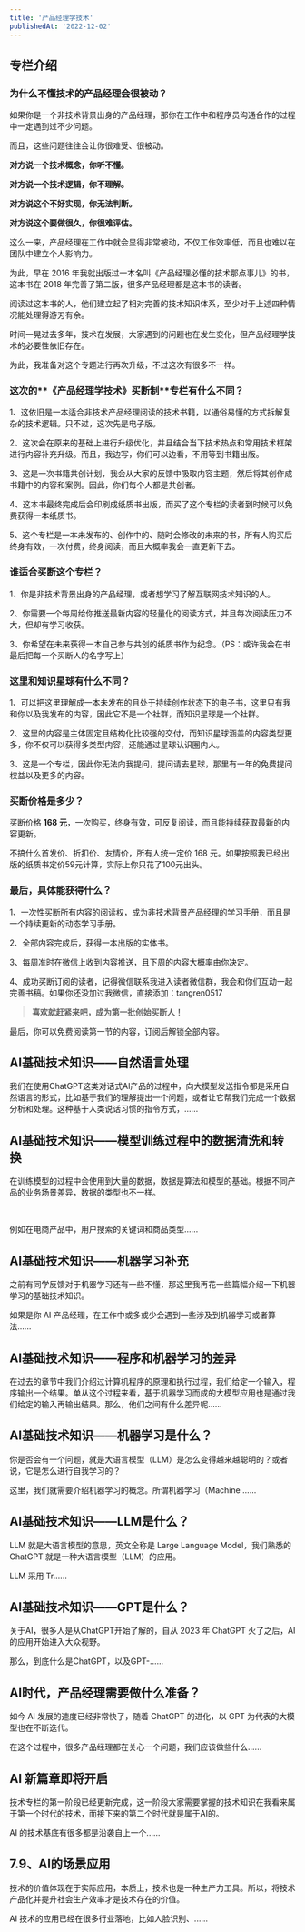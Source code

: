 ```yaml
---
title: '产品经理学技术'
publishedAt: '2022-12-02'
---
```


## 专栏介绍

### 为什么不懂技术的产品经理会很被动？

如果你是一个非技术背景出身的产品经理，那你在工作中和程序员沟通合作的过程中一定遇到过不少问题。

而且，这些问题往往会让你很难受、很被动。

**对方说一个技术概念，你听不懂。**

**对方说一个技术逻辑，你不理解。**

**对方说这个不好实现，你无法判断。**

**对方说这个要做很久，你很难评估。**

这么一来，产品经理在工作中就会显得非常被动，不仅工作效率低，而且也难以在团队中建立个人影响力。

为此，早在 2016 年我就出版过一本名叫《产品经理必懂的技术那点事儿》的书，这本书在 2018 年完善了第二版，很多产品经理都是这本书的读者。

阅读过这本书的人，他们建立起了相对完善的技术知识体系，至少对于上述四种情况能处理得游刃有余。

时间一晃过去多年，技术在发展，大家遇到的问题也在发生变化，但产品经理学技术的必要性依旧存在。

为此，我准备对这个专题进行再次升级，不过这次有很多不一样。

### 这次的**《产品经理学技术》买断制**专栏有什么不同？

1、这依旧是一本适合非技术产品经理阅读的技术书籍，以通俗易懂的方式拆解复杂的技术逻辑。只不过，这次先是电子版。

2、这次会在原来的基础上进行升级优化，并且结合当下技术热点和常用技术框架进行内容补充升级。而且，我边写，你们可以边看，不用等到书籍出版。

3、这是一次书籍共创计划，我会从大家的反馈中吸取内容主题，然后将其创作成书籍中的内容和案例。因此，你们每个人都是共创者。

4、这本书最终完成后会印刷成纸质书出版，而买了这个专栏的读者到时候可以免费获得一本纸质书。

5、这个专栏是一本未发布的、创作中的、随时会修改的未来的书，所有人购买后终身有效，一次付费，终身阅读，而且大概率我会一直更新下去。

### 谁适合买断这个专栏？

1、你是非技术背景出身的产品经理，或者想学习了解互联网技术知识的人。

2、你需要一个每周给你推送最新内容的轻量化的阅读方式，并且每次阅读压力不大，但却有学习收获。

3、你希望在未来获得一本自己参与共创的纸质书作为纪念。（PS：或许我会在书最后把每一个买断人的名字写上）

### 这里和知识星球有什么不同？

1、可以把这里理解成一本未发布的且处于持续创作状态下的电子书，这里只有我和你以及我发布的内容，因此它不是一个社群，而知识星球是一个社群。

2、这里的内容是主体固定且结构化比较强的交付，而知识星球涵盖的内容类型更多，你不仅可以获得多类型内容，还能通过星球认识圈内人。

3、这是一个专栏，因此你无法向我提问，提问请去星球，那里有一年的免费提问权益以及更多的内容。

### 买断价格是多少？

买断价格 **168 元**，一次购买，终身有效，可反复阅读，而且能持续获取最新的内容更新。

不搞什么首发价、折扣价、友情价，所有人统一定价 168 元。如果按照我已经出版的纸质书定价59元计算，实际上你只花了100元出头。

### 最后，具体能获得什么？

1、一次性买断所有内容的阅读权，成为非技术背景产品经理的学习手册，而且是一个持续更新的动态学习手册。

2、全部内容完成后，获得一本出版的实体书。

3、每周准时在微信上收到内容推送，且下周的内容大概率由你决定。

4、成功买断订阅的读者，记得微信联系我进入读者微信群，我会和你们互动一起完善书稿。如果你还没加过我微信，直接添加：tangren0517


> **喜欢就赶紧来吧，成为第一批创始买断人！**

最后，你可以免费阅读第一节的内容，订阅后解锁全部内容。


## AI基础技术知识——自然语言处理
我们在使用ChatGPT这类对话式AI产品的过程中，向大模型发送指令都是采用自然语言的形式，比如基于我们的理解提出一个问题，或者让它帮我们完成一个数据分析和处理。这种基于人类说话习惯的指令方式，......

## AI基础技术知识——模型训练过程中的数据清洗和转换
在训练模型的过程中会使用到大量的数据，数据是算法和模型的基础。根据不同产品的业务场景差异，数据的类型也不一样。

 

例如在电商产品中，用户搜索的关键词和商品类型......

## AI基础技术知识——机器学习补充
之前有同学反馈对于机器学习还有一些不懂，那这里我再花一些篇幅介绍一下机器学习的基础技术知识。

如果是你 AI 产品经理，在工作中或多或少会遇到一些涉及到机器学习或者算法......

## AI基础技术知识——程序和机器学习的差异
在过去的章节中我们介绍过计算机程序的原理和执行过程，我们给定一个输入，程序输出一个结果。单从这个过程来看，基于机器学习而成的大模型应用也是通过我们给定的输入再输出结果。那么，他们之间有什么差异呢......

## AI基础技术知识——机器学习是什么？
你是否会有一个问题，就是大语言模型（LLM）是怎么变得越来越聪明的？或者说，它是怎么进行自我学习的？

这里，我们就需要介绍机器学习的概念。所谓机器学习（Machine ......

## AI基础技术知识——LLM是什么？
LLM 就是大语言模型的意思，英文全称是 Large Language Model，我们熟悉的 ChatGPT 就是一种大语言模型（LLM）的应用。

LLM 采用 Tr......

## AI基础技术知识——GPT是什么？
关于AI，很多人是从ChatGPT开始了解的，自从 2023 年 ChatGPT 火了之后，AI 的应用开始进入大众视野。

那么，到底什么是ChatGPT，以及GPT-......

## AI时代，产品经理需要做什么准备？
如今 AI 发展的速度已经非常快了，随着 ChatGPT 的进化，以 GPT 为代表的大模型也在不断迭代。

在这个过程中，很多产品经理都在关心一个问题，我们应该做些什么......

## AI 新篇章即将开启
技术专栏的第一阶段已经更新完成，这一阶段大家需要掌握的技术知识在我看来属于第一个时代的技术，而接下来的第二个时代就是属于AI的。

AI 的技术基底有很多都是沿袭自上一个......

## 7.9、AI的场景应用
技术的价值体现在于实际应用，本质上，技术也是一种生产力工具。所以，将技术产品化并提升社会生产效率才是技术存在的价值。

AI 技术的应用已经在很多行业落地，比如人脸识别、......

